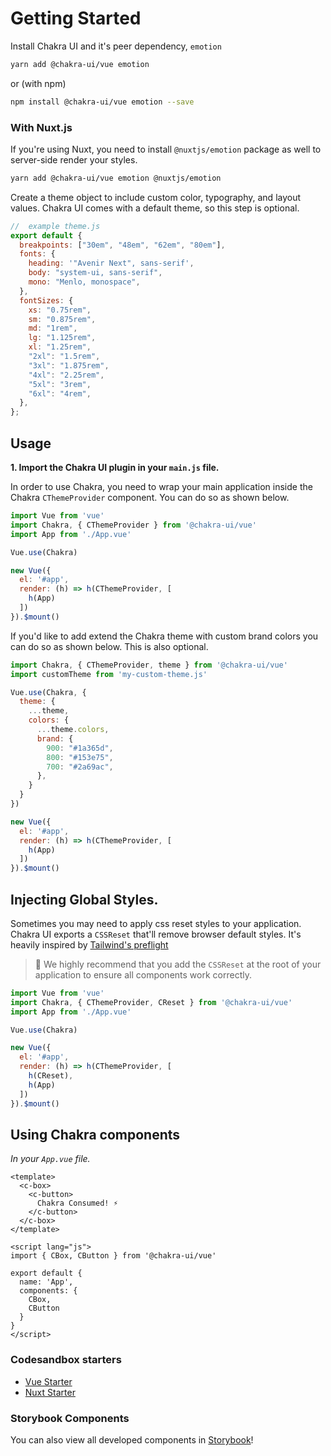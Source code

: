 # Getting Started

Install Chakra UI and it's peer dependency, `emotion`
<br />

```bash
yarn add @chakra-ui/vue emotion
```
or (with npm)

```bash
npm install @chakra-ui/vue emotion --save
```

### With Nuxt.js
If you're using Nuxt, you need to install `@nuxtjs/emotion` package as well to server-side render your styles.


```bash
yarn add @chakra-ui/vue emotion @nuxtjs/emotion
```

Create a theme object to include custom color, typography, and layout values. Chakra UI comes with a default theme, so this step is optional.



```js 
//  example theme.js
export default {
  breakpoints: ["30em", "48em", "62em", "80em"],
  fonts: {
    heading: '"Avenir Next", sans-serif',
    body: "system-ui, sans-serif",
    mono: "Menlo, monospace",
  },
  fontSizes: {
    xs: "0.75rem",
    sm: "0.875rem",
    md: "1rem",
    lg: "1.125rem",
    xl: "1.25rem",
    "2xl": "1.5rem",
    "3xl": "1.875rem",
    "4xl": "2.25rem",
    "5xl": "3rem",
    "6xl": "4rem",
  },
};
```

## Usage
**1. Import the Chakra UI plugin in your `main.js` file.**

In order to use Chakra, you need to wrap your main application inside the Chakra `CThemeProvider` component.
You can do so as shown below.


```js
import Vue from 'vue'
import Chakra, { CThemeProvider } from '@chakra-ui/vue'
import App from './App.vue'

Vue.use(Chakra)

new Vue({
  el: '#app',
  render: (h) => h(CThemeProvider, [
    h(App)
  ])
}).$mount()
```


If you'd like to add extend the Chakra theme with custom brand colors you can do so as shown below. This is also optional.


```js
import Chakra, { CThemeProvider, theme } from '@chakra-ui/vue'
import customTheme from 'my-custom-theme.js'

Vue.use(Chakra, {
  theme: {
    ...theme,
    colors: {
      ...theme.colors,
      brand: {
        900: "#1a365d",
        800: "#153e75",
        700: "#2a69ac",
      },
    }
  }
})

new Vue({
  el: '#app',
  render: (h) => h(CThemeProvider, [
    h(App)
  ])
}).$mount()
```


## Injecting Global Styles.
Sometimes you may need to apply css reset styles to your application.
Chakra UI exports a `CSSReset` that'll remove browser default styles. It's heavily inspired by [Tailwind's preflight](https://unpkg.com/tailwindcss@1.1.2/dist/base.css)

> 🚨 We highly recommend that you add the `CSSReset` at the root of your application to ensure all components work correctly.

```js
import Vue from 'vue'
import Chakra, { CThemeProvider, CReset } from '@chakra-ui/vue'
import App from './App.vue'

Vue.use(Chakra)

new Vue({
  el: '#app',
  render: (h) => h(CThemeProvider, [
    h(CReset),
    h(App)
  ])
}).$mount()
```

## Using Chakra components

_In your `App.vue` file._

```vue
<template>
  <c-box>
    <c-button>
      Chakra Consumed! ⚡️
    </c-button>
  </c-box>
</template>

<script lang="js">
import { CBox, CButton } from '@chakra-ui/vue'

export default {
  name: 'App',
  components: {
    CBox,
    CButton
  }
}
</script>
```

### Codesandbox starters
- [Vue Starter](https://codesandbox.io/s/chakra-ui-vue-starter-2sy0g)
- [Nuxt Starter](https://codesandbox.io/s/chakra-ui-nuxt-demo-f8tq4)


### Storybook Components
You can also view all developed components in [Storybook](https://chakra-ui-vue.netlify.com)!